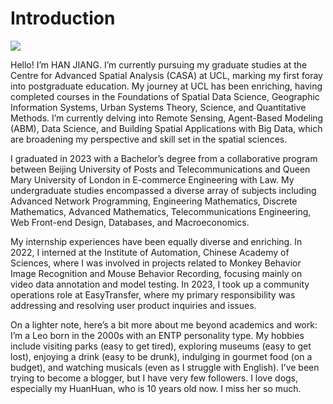 # Introduction {.unnumbered}

![](https://github.com/jianghan0v0/Learning-diary-han-jiang/raw/main/images/profile.jpg)

Hello! I'm HAN JIANG. I'm currently pursuing my graduate studies at the Centre for Advanced Spatial Analysis (CASA) at UCL, marking my first foray into postgraduate education. My journey at UCL has been enriching, having completed courses in the Foundations of Spatial Data Science, Geographic Information Systems, Urban Systems Theory, Science, and Quantitative Methods. I'm currently delving into Remote Sensing, Agent-Based Modeling (ABM), Data Science, and Building Spatial Applications with Big Data, which are broadening my perspective and skill set in the spatial sciences.

I graduated in 2023 with a Bachelor's degree from a collaborative program between Beijing University of Posts and Telecommunications and Queen Mary University of London in E-commerce Engineering with Law. My undergraduate studies encompassed a diverse array of subjects including Advanced Network Programming, Engineering Mathematics, Discrete Mathematics, Advanced Mathematics, Telecommunications Engineering, Web Front-end Design, Databases, and Macroeconomics.

My internship experiences have been equally diverse and enriching. In 2022, I interned at the Institute of Automation, Chinese Academy of Sciences, where I was involved in projects related to Monkey Behavior Image Recognition and Mouse Behavior Recording, focusing mainly on video data annotation and model testing. In 2023, I took up a community operations role at EasyTransfer, where my primary responsibility was addressing and resolving user product inquiries and issues.

On a lighter note, here's a bit more about me beyond academics and work: I'm a Leo born in the 2000s with an ENTP personality type. My hobbies include visiting parks (easy to get tired), exploring museums (easy to get lost), enjoying a drink (easy to be drunk), indulging in gourmet food (on a budget), and watching musicals (even as I struggle with English). I've been trying to become a blogger, but I have very few followers. I love dogs, especially my HuanHuan, who is 10 years old now. I miss her so much.
